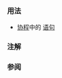 {{cpp/keyword/title|{{tt|co_return}} {{mark since c++20}}}}
{{cpp/keyword/navbar}}

===用法===
* [[cpp/language/coroutines|协程]]中的 [[cpp/language/return|{{tt|return}} 语句]]

===注解===
{{ftm begin|core=true}}
{{ftm|std=C++20|value=201902L|__cpp_impl_coroutine|[[cpp/language/coroutines|协程]]（编译器支持）}}
{{ftm end}}

===参阅===
{{cpp/keyword/control flow kw list}}

{{langlinks|en|es|ja}}